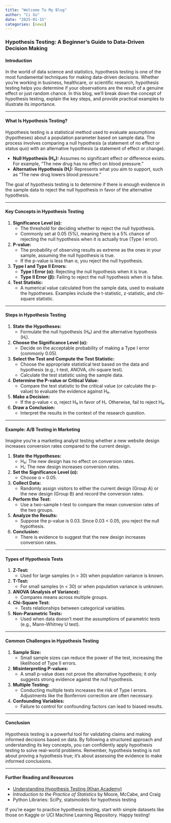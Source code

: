```yaml
---
title: "Welcome To My Blog"
author: "Ci Xu"
date: "2025-01-15"
categories: [news]
---
```


### Hypothesis Testing: A Beginner's Guide to Data-Driven Decision Making

#### **Introduction**
In the world of data science and statistics, hypothesis testing is one of the most fundamental techniques for making data-driven decisions. Whether you’re working in business, healthcare, or scientific research, hypothesis testing helps you determine if your observations are the result of a genuine effect or just random chance. In this blog, we’ll break down the concept of hypothesis testing, explain the key steps, and provide practical examples to illustrate its importance.

---

#### **What Is Hypothesis Testing?**
Hypothesis testing is a statistical method used to evaluate assumptions (hypotheses) about a population parameter based on sample data. The process involves comparing a null hypothesis (a statement of no effect or status quo) with an alternative hypothesis (a statement of effect or change).

- **Null Hypothesis (H₀):** Assumes no significant effect or difference exists. For example, "The new drug has no effect on blood pressure."
- **Alternative Hypothesis (Hᵢ):** Represents what you aim to support, such as "The new drug lowers blood pressure."

The goal of hypothesis testing is to determine if there is enough evidence in the sample data to reject the null hypothesis in favor of the alternative hypothesis.

---

#### **Key Concepts in Hypothesis Testing**

1. **Significance Level (α):**
   - The threshold for deciding whether to reject the null hypothesis.
   - Commonly set at 0.05 (5%), meaning there is a 5% chance of rejecting the null hypothesis when it is actually true (Type I error).

2. **P-value:**
   - The probability of observing results as extreme as the ones in your sample, assuming the null hypothesis is true.
   - If the p-value is less than α, you reject the null hypothesis.

3. **Type I and Type II Errors:**
   - **Type I Error (α):** Rejecting the null hypothesis when it is true.
   - **Type II Error (β):** Failing to reject the null hypothesis when it is false.

4. **Test Statistic:**
   - A numerical value calculated from the sample data, used to evaluate the hypotheses. Examples include the t-statistic, z-statistic, and chi-square statistic.

---

#### **Steps in Hypothesis Testing**

1. **State the Hypotheses:**
   - Formulate the null hypothesis (H₀) and the alternative hypothesis (Hᵢ).

2. **Choose the Significance Level (α):**
   - Decide on the acceptable probability of making a Type I error (commonly 0.05).

3. **Select the Test and Compute the Test Statistic:**
   - Choose the appropriate statistical test based on the data and hypothesis (e.g., t-test, ANOVA, chi-square test).
   - Calculate the test statistic using the sample data.

4. **Determine the P-value or Critical Value:**
   - Compare the test statistic to the critical value (or calculate the p-value) to evaluate the evidence against H₀.

5. **Make a Decision:**
   - If the p-value < α, reject H₀ in favor of Hᵢ. Otherwise, fail to reject H₀.

6. **Draw a Conclusion:**
   - Interpret the results in the context of the research question.

---

#### **Example: A/B Testing in Marketing**

Imagine you’re a marketing analyst testing whether a new website design increases conversion rates compared to the current design.

1. **State the Hypotheses:**
   - H₀: The new design has no effect on conversion rates.
   - Hᵢ: The new design increases conversion rates.

2. **Set the Significance Level (α):**
   - Choose α = 0.05.

3. **Collect Data:**
   - Randomly assign visitors to either the current design (Group A) or the new design (Group B) and record the conversion rates.

4. **Perform the Test:**
   - Use a two-sample t-test to compare the mean conversion rates of the two groups.

5. **Analyze the Results:**
   - Suppose the p-value is 0.03. Since 0.03 < 0.05, you reject the null hypothesis.

6. **Conclusion:**
   - There is evidence to suggest that the new design increases conversion rates.

---

#### **Types of Hypothesis Tests**

1. **Z-Test:**
   - Used for large samples (n > 30) when population variance is known.

2. **T-Test:**
   - For small samples (n < 30) or when population variance is unknown.

3. **ANOVA (Analysis of Variance):**
   - Compares means across multiple groups.

4. **Chi-Square Test:**
   - Tests relationships between categorical variables.

5. **Non-Parametric Tests:**
   - Used when data doesn’t meet the assumptions of parametric tests (e.g., Mann-Whitney U test).

---

#### **Common Challenges in Hypothesis Testing**

1. **Sample Size:**
   - Small sample sizes can reduce the power of the test, increasing the likelihood of Type II errors.

2. **Misinterpreting P-values:**
   - A small p-value does not prove the alternative hypothesis; it only suggests strong evidence against the null hypothesis.

3. **Multiple Testing:**
   - Conducting multiple tests increases the risk of Type I errors. Adjustments like the Bonferroni correction are often necessary.

4. **Confounding Variables:**
   - Failure to control for confounding factors can lead to biased results.

---

#### **Conclusion**
Hypothesis testing is a powerful tool for validating claims and making informed decisions based on data. By following a structured approach and understanding its key concepts, you can confidently apply hypothesis testing to solve real-world problems. Remember, hypothesis testing is not about proving a hypothesis true; it’s about assessing the evidence to make informed conclusions.

---

#### **Further Reading and Resources**
- [Understanding Hypothesis Testing (Khan Academy)](https://www.khanacademy.org/)
- *Introduction to the Practice of Statistics* by Moore, McCabe, and Craig
- Python Libraries: SciPy, statsmodels for hypothesis testing

If you’re eager to practice hypothesis testing, start with simple datasets like those on Kaggle or UCI Machine Learning Repository. Happy testing!